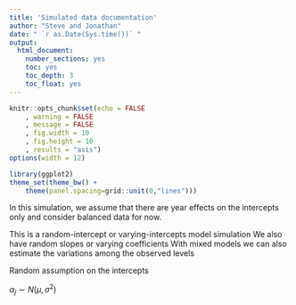 ```yaml
---
title: 'Simulated data documentation'
author: "Steve and Jonathan"
date: " `r as.Date(Sys.time())` "
output:
  html_document:
    number_sections: yes
    toc: yes
    toc_depth: 3
    toc_float: yes
---
```





```r
knitr::opts_chunk$set(echo = FALSE
	, warning = FALSE
	, message = FALSE
	, fig.width = 10
	, fig.height = 10
	, results = "asis")
options(width = 12)

library(ggplot2)
theme_set(theme_bw() +
	theme(panel.spacing=grid::unit(0,"lines")))
```

In this simulation, we assume that there are year effects on the intercepts only and consider balanced data for now.

This is a random-intercept or varying-intercepts model simulation
We also have random slopes or varying coefficients
With mixed models we can also estimate the variations among the observed levels

Random assumption on the intercepts

$\alpha_j \sim N(\mu, \sigma^2)$
